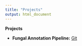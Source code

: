 ```yaml
---
title: "Projects"
output: html_document
---
```


__Projects__

- __Fungal Annotation Pipeline:__ [Git](https://github.com/couldbewoese/funannotate_script)